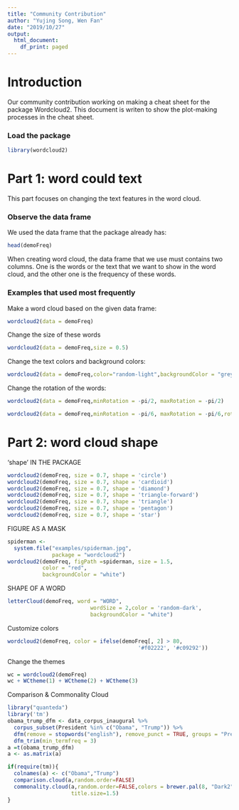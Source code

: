 ---
title: "Community Contribution"
author: "Yujing Song, Wen Fan"
date: "2019/10/27"
output:
  html_document:
    df_print: paged
---
# Introduction

Our community contribution working on making a cheat sheet for the package Wordcloud2.  This document is writen to show the plot-making processes in the cheat sheet.  

### Load the package
```{r}
library(wordcloud2)
```



# Part 1: word could text
This part focuses on changing the text features in the word cloud.

### Observe the data frame
We used the data frame that the package already has:
```{r}
head(demoFreq)
```
<p> When creating word cloud, the data frame that we use must contains two columns.  One is the words or the text that we want to show in the word cloud, and the other one is the frequency of these words.


### Examples that used most frequently
Make a word cloud based on the given data frame:
```{r}
wordcloud2(data = demoFreq)
```

Change the size of these words
```{r}
wordcloud2(data = demoFreq,size = 0.5)
```

Change the text colors and background colors:
```{r}
wordcloud2(data = demoFreq,color="random-light",backgroundColor = "grey")
```


Change the rotation of the words:
```{r}
wordcloud2(data = demoFreq,minRotation = -pi/2, maxRotation = -pi/2)
```

```{r}
wordcloud2(data = demoFreq,minRotation = -pi/6, maxRotation = -pi/6,rotateRatio = 1)
```



# Part 2: word cloud shape

‘shape’  IN THE PACKAGE
```{r}
wordcloud2(demoFreq, size = 0.7, shape = 'circle')
wordcloud2(demoFreq, size = 0.7, shape = 'cardioid')
wordcloud2(demoFreq, size = 0.7, shape = 'diamond')
wordcloud2(demoFreq, size = 0.7, shape = 'triangle-forward')
wordcloud2(demoFreq, size = 0.7, shape = 'triangle')
wordcloud2(demoFreq, size = 0.7, shape = 'pentagon')
wordcloud2(demoFreq, size = 0.7, shape = 'star')
```

FIGURE AS A MASK

```{r}
spiderman <- 
  system.file("examples/spiderman.jpg",
              package = "wordcloud2")
wordcloud2(demoFreq, figPath =spiderman, size = 1.5,
           color = "red",
           backgroundColor = "white") 
```

SHAPE OF A WORD
```{r}
letterCloud(demoFreq, word = "WORD",  
                          wordSize = 2,color = 'random-dark', 
                          backgroundColor = "white") 

```


Customize colors
```{r}
wordcloud2(demoFreq, color = ifelse(demoFreq[, 2] > 80,
                                         '#f02222', '#c09292'))

```

Change the themes
```{r}
wc = wordcloud2(demoFreq)
wc + WCtheme(1) + WCtheme(2) + WCtheme(3)

```


Comparison & Commonality Cloud
```{r}
library("quanteda")
library('tm')
obama_trump_dfm <- data_corpus_inaugural %>%
  corpus_subset(President %in% c("Obama", "Trump")) %>%
  dfm(remove = stopwords("english"), remove_punct = TRUE, groups = "President") %>%
  dfm_trim(min_termfreq = 3)
a =t(obama_trump_dfm)
a <- as.matrix(a)

if(require(tm)){
  colnames(a) <- c("Obama","Trump")
  comparison.cloud(a,random.order=FALSE)
  commonality.cloud(a,random.order=FALSE,colors = brewer.pal(8, "Dark2"),
                    title.size=1.5)
}

```


